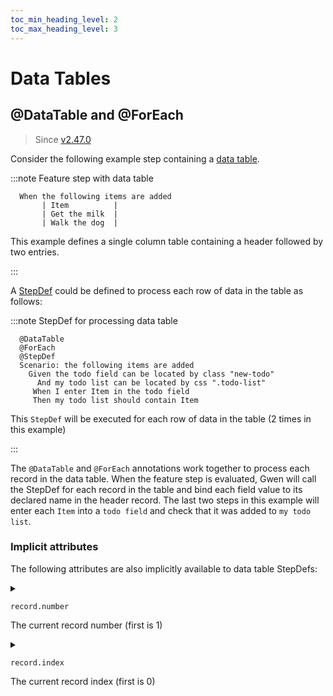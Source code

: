 ```yaml
--- 
toc_min_heading_level: 2
toc_max_heading_level: 3
---
```



# Data Tables

## @DataTable and @ForEach

> Since [v2.47.0](https://github.com/gwen-interpreter/gwen-web/releases/tag/v4.47.0)

Consider the following example step containing a [data table](https://cucumber.io/docs/gherkin/reference#data-tables).

:::note Feature step with data table

```gherkin
  When the following items are added
       | Item          |
       | Get the milk  |
       | Walk the dog  |
```

This example defines a single column table containing a header followed by two entries.

:::

A [StepDef](/docs/meta#stepdefs) could be defined to process each row of data in the table as follows:

:::note StepDef for processing data table

```gherkin {1-2,7-8}
  @DataTable
  @ForEach
  @StepDef
  Scenario: the following items are added
    Given the todo field can be located by class "new-todo"
      And my todo list can be located by css ".todo-list"
     When I enter Item in the todo field
     Then my todo list should contain Item
```

This `StepDef` will be executed for each row of data in the table (2 times in this example)

:::

The `@DataTable` and `@ForEach` annotations work together to process each record in the data table. When the feature step is evaluated, Gwen will call the StepDef for each record in the table and bind each field value to its declared name in the header record. The last two steps in this example will enter each `Item` into a `todo field` and check that it was added to `my todo list`. 

### Implicit attributes

The following attributes are also implicitly available to data table StepDefs:

<details id="record-number">
  <summary class="setting">

  ```properties
  record.number
  ```
  <p>The current record number (first is 1)</p>

  </summary>

  <div class="grid-3">
    <div><Link to="#record-number">Link</Link></div>
    <div align="center"></div>
    <div align="right">Since <Link to="https://github.com/gwen-interpreter/gwen-web/releases/tag/v2.47.0">v2.47.0</Link></div>
  </div>
</details>

<details id="record-index">
  <summary class="setting">

  ```properties
  record.index
  ```
  <p>The current record index (first is 0)</p>

  </summary>

  <div class="grid-3">
    <div><Link to="#record-index">Link</Link></div>
    <div align="center"></div>
    <div align="right">Since <Link to="https://github.com/gwen-interpreter/gwen-web/releases/tag/v2.30.1">v2.30.1</Link></div>
  </div>
</details>
